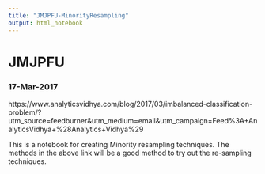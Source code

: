 ```yaml
---
title: "JMJPFU-MinorityResampling"
output: html_notebook
---
```


# JMJPFU
### 17-Mar-2017

https://www.analyticsvidhya.com/blog/2017/03/imbalanced-classification-problem/?utm_source=feedburner&utm_medium=email&utm_campaign=Feed%3A+AnalyticsVidhya+%28Analytics+Vidhya%29


This is a notebook for creating Minority resampling techniques. The methods in the above link will be a good method to try out the re-sampling techniques.


